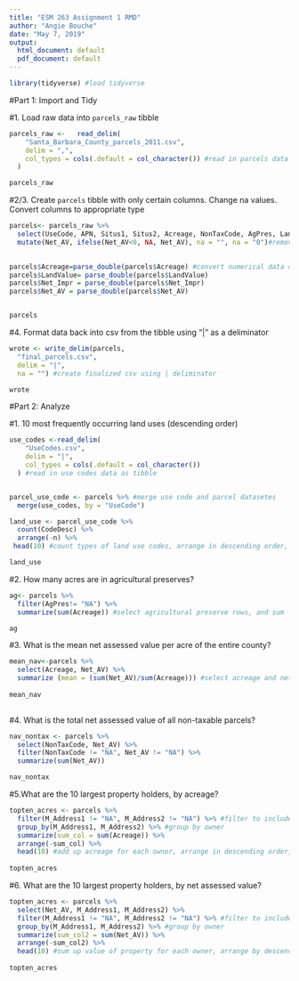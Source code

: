 ---
title: "ESM 263 Assignment 1 RMD"
author: "Angie Bouche"
date: "May 7, 2019"
output:
  html_document: default
  pdf_document: default
---

```{r setup, include=FALSE}
library(tidyverse) #load tidyverse

```

#Part 1: Import and Tidy

#1. Load raw data into `parcels_raw` tibble
```{r}
parcels_raw <-   read_delim(
    "Santa_Barbara_County_parcels_2011.csv",
    delim = ",",
    col_types = cols(.default = col_character()) #read in parcels data csv and convert to tibble
  )

parcels_raw
```

#2/3. Create `parcels` tibble with only certain columns. Change na values. Convert columns to appropriate type
```{r}

parcels<- parcels_raw %>% 
  select(UseCode, APN, Situs1, Situs2, Acreage, NonTaxCode, AgPres, LandValue, Net_Impr, Net_AV, M_Address1, M_Address2) %>% #select appropriate columns for parcels tibble
  mutate(Net_AV, ifelse(Net_AV<0, NA, Net_AV), na = "", na = "0")#remove any negative assessment values, change 'space' and '0' placeholders to NA
  

parcels$Acreage=parse_double(parcels$Acreage) #convert numerical data columns from characters
parcels$LandValue= parse_double(parcels$LandValue)
parcels$Net_Impr = parse_double(parcels$Net_Impr)
parcels$Net_AV = parse_double(parcels$Net_AV)


parcels

```
#4. Format data back into csv from the tibble using "|" as a deliminator
```{r}
wrote <- write_delim(parcels,
  "final_parcels.csv",
  delim = "|",
  na = "") #create finalized csv using | deliminator

wrote

```

#Part 2: Analyze

#1. 10 most frequently occurring land uses (descending order)
```{r}

use_codes <-read_delim(
    "UseCodes.csv",
    delim = "|",
    col_types = cols(.default = col_character()) 
  ) #read in use codes data as tibble


parcel_use_code <- parcels %>% #merge use code and parcel datasetes
  merge(use_codes, by = "UseCode") 

land_use <- parcel_use_code %>% 
  count(CodeDesc) %>% 
  arrange(-n) %>% 
 head(10) #count types of land use codes, arrange in descending order, select top 10 rows

land_use

```

#2. How many acres are in agricultural preserves?
```{r}

ag<- parcels %>% 
  filter(AgPres!= "NA") %>% 
  summarize(sum(Acreage)) #select agricultural preserve rows, and sum

ag

```

#3. What is the mean net assessed value per acre of the entire county?
```{r}
mean_nav<-parcels %>% 
  select(Acreage, Net_AV) %>% 
  summarize (mean = (sum(Net_AV)/sum(Acreage))) #select acreage and net assessed value columns, and average assessed value per acre
  
mean_nav
  
```

#4. What is the total net assessed value of all non-taxable parcels?
```{r}
nav_nontax <- parcels %>% 
  select(NonTaxCode, Net_AV) %>%
  filter(NonTaxCode != "NA", Net_AV != "NA") %>% 
  summarize(sum(Net_AV))

nav_nontax

```

#5.What are the 10 largest property holders, by acreage?
```{r}
topten_acres <- parcels %>% 
  filter(M_Address1 != "NA", M_Address2 != "NA") %>% #filter to include only properties with an owner
  group_by(M_Address1, M_Address2) %>% #group by owner
  summarize(sum_col = sum(Acreage)) %>%  
  arrange(-sum_col) %>% 
  head(10) #add up acreage for each owner, arrange in descending order, select top 10 owners and their land mass
  
topten_acres

```

#6. What are the 10 largest property holders, by net assessed value?
```{r}

topten_acres <- parcels %>% 
  select(Net_AV, M_Address1, M_Address2) %>% 
  filter(M_Address1 != "NA", M_Address2 != "NA") %>% #filter to include only properties with an owner
  group_by(M_Address1, M_Address2) %>% #group by owner
  summarize(sum_col2 = sum(Net_AV)) %>%  
  arrange(-sum_col2) %>%
  head(10) #sum up value of property for each owner, arrange by descending order, select top 10 owners
  
topten_acres

```

